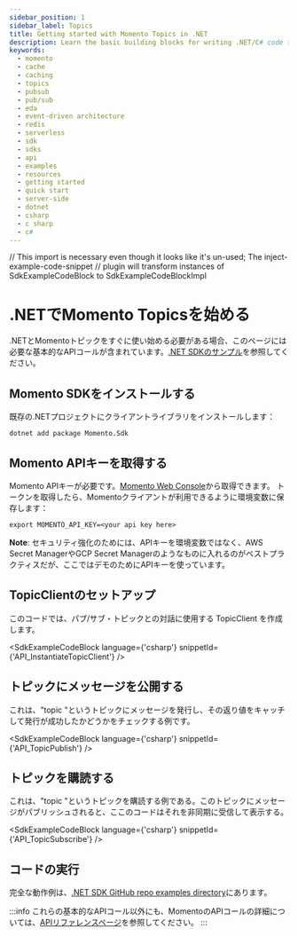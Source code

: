 ```yaml
---
sidebar_position: 1
sidebar_label: Topics
title: Getting started with Momento Topics in .NET
description: Learn the basic building blocks for writing .NET/C# code to interact with Momento Topics.
keywords:
  - momento
  - cache
  - caching
  - topics
  - pubsub
  - pub/sub
  - eda
  - event-driven architecture
  - redis
  - serverless
  - sdk
  - sdks
  - api
  - examples
  - resources
  - getting started
  - quick start
  - server-side
  - dotnet
  - csharp
  - c sharp
  - c#
---
```


// This import is necessary even though it looks like it's un-used; The inject-example-code-snippet
// plugin will transform instances of SdkExampleCodeBlock to SdkExampleCodeBlockImpl

# .NETでMomento Topicsを始める

.NETとMomentoトピックをすぐに使い始める必要がある場合、このページには必要な基本的なAPIコールが含まれています。[.NET SDKのサンプル](https://github.com/momentohq/client-sdk-dotnet/tree/main/examples)を参照してください。

## Momento SDKをインストールする

既存の.NETプロジェクトにクライアントライブラリをインストールします：

```cli
dotnet add package Momento.Sdk
```

## Momento APIキーを取得する

Momento APIキーが必要です。[Momento Web Console](https://console.gomomento.com/)から取得できます。
トークンを取得したら、Momentoクライアントが利用できるように環境変数に保存します：

```
export MOMENTO_API_KEY=<your api key here>
```

**Note**: セキュリティ強化のためには、APIキーを環境変数ではなく、AWS Secret ManagerやGCP Secret Managerのようなものに入れるのがベストプラクティスだが、ここではデモのためにAPIキーを使っています。

## TopicClientのセットアップ
このコードでは、パブ/サブ・トピックとの対話に使用する TopicClient を作成します。

<SdkExampleCodeBlock language={'csharp'} snippetId={'API_InstantiateTopicClient'} />

## トピックにメッセージを公開する
これは、"topic "というトピックにメッセージを発行し、その返り値をキャッチして発行が成功したかどうかをチェックする例です。

<SdkExampleCodeBlock language={'csharp'} snippetId={'API_TopicPublish'} />

## トピックを購読する
これは、"topic "というトピックを購読する例である。このトピックにメッセージがパブリッシュされると、ここのコードはそれを非同期に受信して表示する。

<SdkExampleCodeBlock language={'csharp'} snippetId={'API_TopicSubscribe'} />

## コードの実行

完全な動作例は、[.NET SDK GitHub repo examples directory](https://github.com/momentohq/client-sdk-dotnet/tree/main/examples)にあります。

:::info
これらの基本的なAPIコール以外にも、MomentoのAPIコールの詳細については、[APIリファレンスページ](/develop/api-reference)を参照してください。
:::
